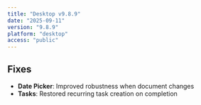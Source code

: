 ```yaml
---
title: "Desktop v9.8.9"
date: "2025-09-11"
version: "9.8.9"
platform: "desktop"
access: "public"
---
```




## Fixes

- **Date Picker**: Improved robustness when document changes
- **Tasks**: Restored recurring task creation on completion